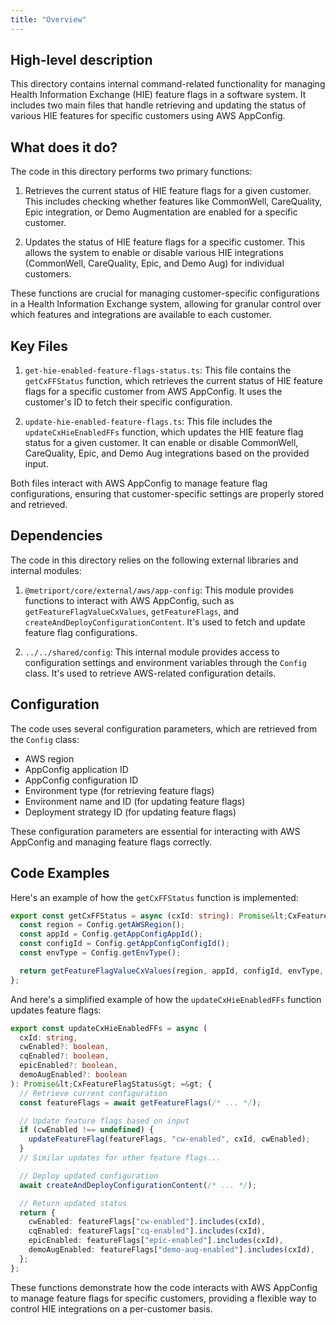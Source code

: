 ```yaml
---
title: "Overview"
---
```


## High-level description
This directory contains internal command-related functionality for managing Health Information Exchange (HIE) feature flags in a software system. It includes two main files that handle retrieving and updating the status of various HIE features for specific customers using AWS AppConfig.

## What does it do?
The code in this directory performs two primary functions:

1. Retrieves the current status of HIE feature flags for a given customer. This includes checking whether features like CommonWell, CareQuality, Epic integration, or Demo Augmentation are enabled for a specific customer.

2. Updates the status of HIE feature flags for a specific customer. This allows the system to enable or disable various HIE integrations (CommonWell, CareQuality, Epic, and Demo Aug) for individual customers.

These functions are crucial for managing customer-specific configurations in a Health Information Exchange system, allowing for granular control over which features and integrations are available to each customer.

## Key Files

1. `get-hie-enabled-feature-flags-status.ts`:
   This file contains the `getCxFFStatus` function, which retrieves the current status of HIE feature flags for a specific customer from AWS AppConfig. It uses the customer's ID to fetch their specific configuration.

2. `update-hie-enabled-feature-flags.ts`:
   This file includes the `updateCxHieEnabledFFs` function, which updates the HIE feature flag status for a given customer. It can enable or disable CommonWell, CareQuality, Epic, and Demo Aug integrations based on the provided input.

Both files interact with AWS AppConfig to manage feature flag configurations, ensuring that customer-specific settings are properly stored and retrieved.

## Dependencies
The code in this directory relies on the following external libraries and internal modules:

1. `@metriport/core/external/aws/app-config`:
   This module provides functions to interact with AWS AppConfig, such as `getFeatureFlagValueCxValues`, `getFeatureFlags`, and `createAndDeployConfigurationContent`. It's used to fetch and update feature flag configurations.

2. `../../shared/config`:
   This internal module provides access to configuration settings and environment variables through the `Config` class. It's used to retrieve AWS-related configuration details.

## Configuration
The code uses several configuration parameters, which are retrieved from the `Config` class:

- AWS region
- AppConfig application ID
- AppConfig configuration ID
- Environment type (for retrieving feature flags)
- Environment name and ID (for updating feature flags)
- Deployment strategy ID (for updating feature flags)

These configuration parameters are essential for interacting with AWS AppConfig and managing feature flags correctly.

## Code Examples

Here's an example of how the `getCxFFStatus` function is implemented:

```typescript
export const getCxFFStatus = async (cxId: string): Promise&lt;CxFeatureFlagStatus&gt; =&gt; {
  const region = Config.getAWSRegion();
  const appId = Config.getAppConfigAppId();
  const configId = Config.getAppConfigConfigId();
  const envType = Config.getEnvType();

  return getFeatureFlagValueCxValues(region, appId, configId, envType, cxId);
};
```

And here's a simplified example of how the `updateCxHieEnabledFFs` function updates feature flags:

```typescript
export const updateCxHieEnabledFFs = async (
  cxId: string,
  cwEnabled?: boolean,
  cqEnabled?: boolean,
  epicEnabled?: boolean,
  demoAugEnabled?: boolean
): Promise&lt;CxFeatureFlagStatus&gt; =&gt; {
  // Retrieve current configuration
  const featureFlags = await getFeatureFlags(/* ... */);

  // Update feature flags based on input
  if (cwEnabled !== undefined) {
    updateFeatureFlag(featureFlags, "cw-enabled", cxId, cwEnabled);
  }
  // Similar updates for other feature flags...

  // Deploy updated configuration
  await createAndDeployConfigurationContent(/* ... */);

  // Return updated status
  return {
    cwEnabled: featureFlags["cw-enabled"].includes(cxId),
    cqEnabled: featureFlags["cq-enabled"].includes(cxId),
    epicEnabled: featureFlags["epic-enabled"].includes(cxId),
    demoAugEnabled: featureFlags["demo-aug-enabled"].includes(cxId),
  };
};
```

These functions demonstrate how the code interacts with AWS AppConfig to manage feature flags for specific customers, providing a flexible way to control HIE integrations on a per-customer basis.